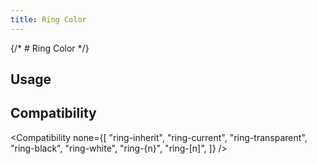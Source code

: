 ```yaml
---
title: Ring Color
---
```



{/* # Ring Color */}

## Usage

<Usage />

## Compatibility

<Compatibility
  none={[
    "ring-inherit",
    "ring-current",
    "ring-transparent",
    "ring-black",
    "ring-white",
    "ring-{n}",
    "ring-[n]",
  ]}
/>
